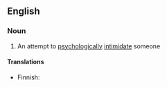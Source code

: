 ==English==

===Noun===
{{en-noun|sg=[[head]] [[game]]}}

# {{informal}} An attempt to [[psychologically]] [[intimidate]] someone

====Translations====
{{trans-top|psychological intimidation}}
* Finnish: {{t|fi|henkinen}} {{t|fi|painostus}}
{{trans-mid}}
{{trans-bottom}}